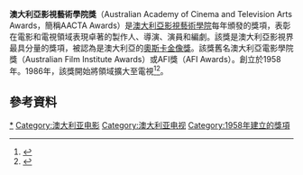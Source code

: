 {{Expand language|1=en|time=2021-12-31T17:20:10+00:00}}
'''澳大利亞影視藝術學院獎'''（Australian Academy of Cinema and Television Arts Awards，簡稱AACTA Awards）是[[澳大利亞影視藝術學院|澳大利亞影視藝術學院]]每年頒發的獎項，表彰在電影和電視領域表現卓著的製作人、導演、演員和編劇。該獎是澳大利亞影視界最具分量的獎項，被認為是澳大利亞的[[奧斯卡金像獎|奧斯卡金像獎]]。該獎舊名澳大利亞電影學院獎（Australian Film Institute Awards）或AFI獎（AFI Awards）。創立於1958年。1986年，該獎開始將領域擴大至電視<ref name="AFIHistory">{{cite web|url=http://www.afi.org.au/AM/ContentManagerNet/HTMLDisplay.aspx?ContentID=4593&Section=History_of_AFI|title=The Australian Film Institute – Celebrating 50 Years of Pride and Passion|last=|publisher=Australian Film Institute|accessdate=2009-05-21|archiveurl=https://web.archive.org/web/20090521123531/http://www.afi.org.au/AM/ContentManagerNet/HTMLDisplay.aspx?ContentID=4593&Section=History_of_AFI|archivedate=2009年5月21日|deadurl=no}}</ref><ref>{{cite news|url=http://www.abc.net.au/news/2011-08-19/geoffrey-rush-australian-academy/2846536|title=Rush named president of Australian Oscars|publisher=Australian Broadcasting Corporationi|date=2011-08-19|accessdate=2016-05-01|archive-date=2013-04-07|archive-url=https://www.webcitation.org/6Fgy5YsYo?url=http://www.abc.net.au/news/2011-08-19/geoffrey-rush-australian-academy/2846536|dead-url=no}}</ref>。

==參考資料==
{{reflist}}

{{DEFAULTSORT:AACTA}}
[[Category:澳大利亚影视艺术学院奖|*]]
[[Category:澳大利亚电影|Category:澳大利亚电影]]
[[Category:澳大利亚电视|Category:澳大利亚电视]]
[[Category:1958年建立的獎項|Category:1958年建立的獎項]]
